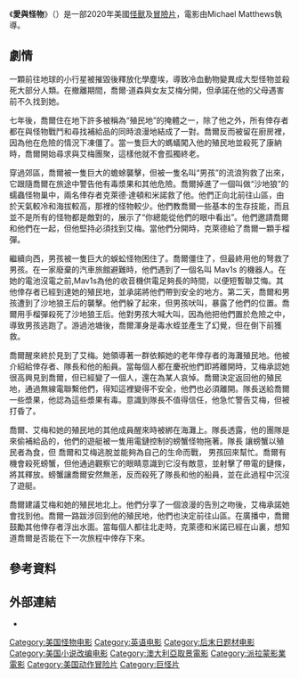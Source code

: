 {{Other uses|愛與獸}}
{{noteTA
| G1 = Movie
| G2 = show
|1=zh-tw:麥克·麥修斯;zh-hk:迈克尔·马修斯;zh-cn:迈克尔·马修斯;
}}

{{Infobox film
| name           = 愛與怪物
| original_name  = {{lang|en|''Love and Monsters''}}
| image          = Love and Monsters.jpg
| caption        = 電影海報
| director       = [[邁克爾·馬修斯|邁克爾·馬修斯]]
| starring       = {{Plain list|
* [[狄倫·歐布萊恩|狄倫·歐布萊恩]]
* [[傑西卡·亨維克|傑西卡·亨維克]]
}}
| distributor    = [[派拉蒙影業|派拉蒙影業]]
| released       ={{Film date|2020|10|16|美國}}
| runtime        = 109分鐘
| country        = {{USA}}
| language       = [[英語|英語]]
| budget         = $3000萬美元
| gross          = $107萬美元<ref name="BOM">{{cite web |url= https://www.boxofficemojo.com/release/rl4043867649/ |title= Love and Monsters (2020) |website= [[Box_Office_Mojo|Box Office Mojo]] |access-date= November 18, 2020 |archive-date= 2021-09-07 |archive-url= https://web.archive.org/web/20210907032108/https://www.boxofficemojo.com/release/rl4043867649/ |dead-url= no }}</ref>
}}
《'''愛與怪物'''》（{{lang-en|''Love and Monsters''}}）是一部2020年美國[[怪獸電影|怪獸]]及[[冒險片|冒險片]]，電影由Michael Matthews執導。

== 劇情 ==
一顆前往地球的小行星被摧毀後釋放化學塵埃，導致冷血動物變異成大型怪物並殺死大部分人類。在撤離期間，喬爾·道森與女友艾梅分開，但承諾在他的父母遇害前不久找到她。

七年後，喬爾住在地下許多被稱為“殖民地”的掩體之一，除了他之外，所有倖存者都在與怪物戰鬥和尋找補給品的同時浪漫地結成了一對。喬爾反而被留在廚房裡，因為他在危險的情況下凍僵了。當一隻巨大的螞蟻闖入他的殖民地並殺死了康納時，喬爾開始尋求與艾梅團聚，這樣他就不會孤獨終老。
 
穿過郊區，喬爾被一隻巨大的蟾蜍襲擊，但被一隻名叫“男孩”的流浪狗救了出來，它跟隨喬爾在旅途中警告他有毒漿果和其他危險。喬爾掉進了一個叫做“沙地狼”的蠕蟲怪物巢中，兩名倖存者克萊德·達頓和米諾救了他。他們正向北前往山區，由於天氣較冷和海拔較高，那裡的怪物較少。他們教喬爾一些基本的生存技能，而且並不是所有的怪物都是敵對的，展示了“你總能從他們的眼中看出”。他們邀請喬爾和他們在一起，但他堅持必須找到艾梅。當他們分開時，克萊德給了喬爾一顆手榴彈。

繼續向西，男孩被一隻巨大的蜈蚣怪物困住了。喬爾僵住了，但最終用他的弩救了男孩。在一家廢棄的汽車旅館避難時，他們遇到了一個名叫 Mav1s 的機器人。在她的電池沒電之前,Mav1s為他的收音機供電足夠長的時間，以便短暫聯艾悔。其他倖存者已經到達她的殖民地，並承諾將他們帶到安全的地方。第二天，喬爾和男孩遭到了沙地狼王后的襲擊。他們躲了起來，但男孩吠叫，暴露了他們的位置。喬爾用手榴彈殺死了沙地狼王后。他對男孩大喊大叫，因為他把他們置於危險之中，導致男孩逃跑了。游過池塘後，喬爾渾身是毒水蛭並產生了幻覺，但在倒下前獲救。

喬爾醒來終於見到了艾梅。她領導著一群依賴她的老年倖存者的海灘殖民地。他被介紹給倖存者、隊長和他的船員。當每個人都在慶祝他們即將離開時，艾梅承認她很高興見到喬爾，但已經變了一個人，還在為某人哀悼。喬爾決定返回他的殖民地，通過無線電聯繫他們，得知這裡變得不安全，他們也必須離開。隊長送給喬爾一些漿果，他認為這些漿果有毒。意識到隊長不值得信任，他急忙警告艾梅，但被打昏了。

喬爾、艾梅和她的殖民地的其他成員醒來時被綁在海灘上。隊長透露，他的團隊是來偷補給品的，他們的遊艇被一隻用電鏈控制的螃蟹怪物拖著。隊長 讓螃蟹以殖民者為食，但 喬爾和艾梅逃脫並能夠為自己的生命而戰， 男孩回來幫忙。喬爾有機會殺死螃蟹，但他通過觀察它的眼睛意識到它沒有敵意，並射擊了帶電的鏈條，將其釋放。螃蟹讓喬爾安然無恙，反而殺死了隊長和他的船員，並在此過程中沉沒了遊艇。

喬爾建議艾梅和她的殖民地北上。他們分享了一個浪漫的告別之吻後，艾梅承諾她會找到他。喬爾一路跋涉回到他的殖民地，他們也決定前往山區。在廣播中，喬爾鼓勵其他倖存者浮出水面。當每個人都往北走時，克萊德和米諾已經在山裏，想知道喬爾是否能在下一次旅程中倖存下來。

==參考資料==
{{reflist|30em}}

==外部連結==
* {{IMDb title}}

[[Category:美国怪物电影|Category:美国怪物电影]]
[[Category:英语电影|Category:英语电影]]
[[Category:后末日题材电影|Category:后末日题材电影]]
[[Category:美国小说改编电影|Category:美国小说改编电影]]
[[Category:澳大利亞取景電影|Category:澳大利亞取景電影]]
[[Category:派拉蒙影業電影|Category:派拉蒙影業電影]]
[[Category:美国动作冒险片|Category:美国动作冒险片]]
[[Category:巨怪片|Category:巨怪片]]